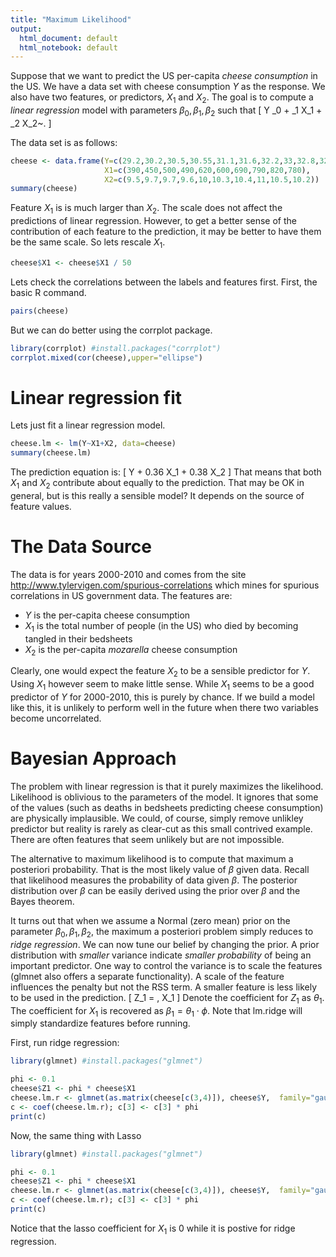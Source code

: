 ```yaml
---
title: "Maximum Likelihood"
output:
  html_document: default
  html_notebook: default
---
```



Suppose that we want to predict the US per-capita *cheese consumption* in the US. We have a data set with cheese consumption $Y$ as the response. We also have two features, or predictors, $X_1$ and $X_2$. The goal is to compute a *linear regression* model with parameters $\beta_0, \beta_1, \beta_2$ such that
\[ Y \approx \beta_0 + \beta_1 X_1 + \beta_2 X_2~.  \]

The data set is as follows:
```r
cheese <- data.frame(Y=c(29.2,30.2,30.5,30.55,31.1,31.6,32.2,33,32.8,32.9), 
                     X1=c(390,450,500,490,620,600,690,790,820,780),
                     X2=c(9.5,9.7,9.7,9.6,10,10.3,10.4,11,10.5,10.2))
summary(cheese)
```

Feature $X_1$ is is much larger than $X_2$. The scale does not affect the predictions of linear regression. However, to get a better sense of the contribution of each feature to the prediction, it may be better to have them be the same scale. So lets rescale $X_1$.
```r
cheese$X1 <- cheese$X1 / 50
```


Lets check the correlations between the labels and features first. First, the basic R command.
```r
pairs(cheese)
```

But we can do better using the corrplot package.
```r
library(corrplot) #install.packages("corrplot")
corrplot.mixed(cor(cheese),upper="ellipse")
```

# Linear regression fit

Lets just fit a linear regression model.
```r
cheese.lm <- lm(Y~X1+X2, data=cheese)
summary(cheese.lm)
```
The prediction equation is:
\[ Y \approx 23.08 + 0.36 X_1 + 0.38 X_2 \]
That means that both $X_1$ and $X_2$ contribute about equally to the prediction. That may be OK in general, but is this really a sensible model? It depends on the source of feature values.

# The Data Source

The data is for years 2000-2010 and comes from the site [http://www.tylervigen.com/spurious-correlations](http://www.tylervigen.com/spurious-correlations) which mines for spurious correlations in US government data. The features are:

- $Y$ is the per-capita cheese consumption
- $X_1$ is the total number of people (in the US) who died by becoming tangled in their bedsheets
- $X_2$ is the per-capita *mozarella* cheese consumption

Clearly, one would expect the feature $X_2$ to be a sensible predictor for $Y$. Using $X_1$ however seem to make little sense. While $X_1$ seems to be a good predictor of $Y$ for 2000-2010, this is purely by chance. If we build a model like this, it is unlikely to perform well in the future when there two variables become uncorrelated.

# Bayesian Approach

The problem with linear regression is that it purely maximizes the likelihood. Likelihood is oblivious to the parameters of the model. It ignores that some of the values (such as deaths in bedsheets predicting cheese consumption) are physically implausible. We could, of course, simply remove unlikley predictor but reality is rarely as clear-cut as this small contrived example. There are often features that seem unlikely but are not impossible.

The alternative to maximum likelihood is to compute that maximum a posteriori probability. That is the most likely value of $\beta$ given data. Recall that likelihood measures the probability of data given $\beta$. The posterior distribution over $\beta$ can be easily derived using the prior over $\beta$ and the Bayes theorem.

It turns out that when we assume a Normal (zero mean) prior on the parameter $\beta_0,\beta_1,\beta_2$, the maximum a posteriori problem simply reduces to *ridge regression*. We can now tune our belief by changing the prior. A prior distribution with *smaller* variance indicate *smaller probability* of being an important predictor. One way to control the variance is to scale the features (glmnet also offers a separate functionality). A scale of the feature influences the penalty but not the RSS term. A smaller feature is less likely to be used in the prediction. 
\[ Z_1 = \phi \, X_1  \]
Denote the coefficient for $Z_1$ as $\theta_1$. The coefficient for $X_1$ is recovered as $\beta_1 = \theta_1\cdot\phi$. Note that lm.ridge will simply standardize features before running. 

First, run ridge regression:
```r
library(glmnet) #install.packages("glmnet")

phi <- 0.1
cheese$Z1 <- phi * cheese$X1
cheese.lm.r <- glmnet(as.matrix(cheese[c(3,4)]), cheese$Y,  family="gaussian", standardize = FALSE, alpha=0, lambda = 0.3)
c <- coef(cheese.lm.r); c[3] <- c[3] * phi
print(c)
```


Now, the same thing with Lasso
```r
library(glmnet) #install.packages("glmnet")

phi <- 0.1
cheese$Z1 <- phi * cheese$X1
cheese.lm.r <- glmnet(as.matrix(cheese[c(3,4)]), cheese$Y,  family="gaussian", standardize = FALSE, alpha=1, lambda = 0.3)
c <- coef(cheese.lm.r); c[3] <- c[3] * phi
print(c)
```

Notice that the lasso coefficient for $X_1$ is 0 while it is postive for ridge regression.